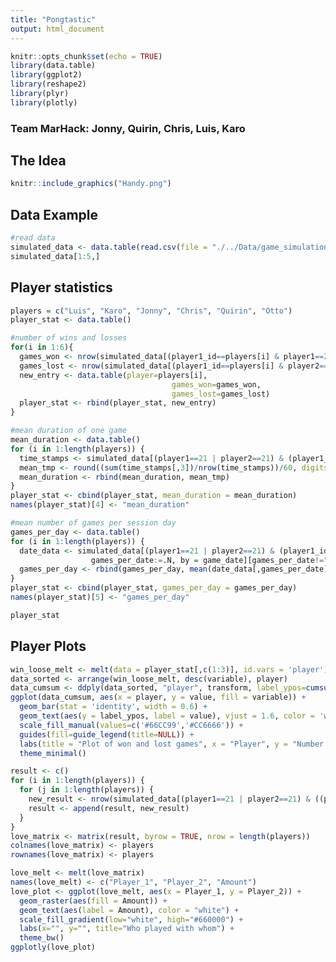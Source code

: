 ```yaml
---
title: "Pongtastic"
output: html_document
---
```


```r
knitr::opts_chunk$set(echo = TRUE)
library(data.table)
library(ggplot2)
library(reshape2)
library(plyr)
library(plotly)

```

### Team MarHack: Jonny, Quirin, Chris, Luis, Karo

## The Idea
```r
knitr::include_graphics("Handy.png")
```

## Data Example

```r
#read data
simulated_data <- data.table(read.csv(file = "./../Data/game_simulation_data.csv"))
simulated_data[1:5,]
```

## Player statistics

```r
players = c("Luis", "Karo", "Jonny", "Chris", "Quirin", "Otto")
player_stat <- data.table()

#number of wins and losses
for(i in 1:6){
  games_won <- nrow(simulated_data[(player1_id==players[i] & player1==21) | (player2_id==players[i] & player2==21)])
  games_lost <- nrow(simulated_data[(player1_id==players[i] & player2==21) | (player2_id==players[i] & player1==21)])
  new_entry <- data.table(player=players[i], 
                                    games_won=games_won, 
                                    games_lost=games_lost)
  player_stat <- rbind(player_stat, new_entry)
}
```

```r
#mean duration of one game
mean_duration <- data.table()
for (i in 1:length(players)) {
  time_stamps <- simulated_data[(player1==21 | player2==21) & (player1_id==players[i] | player2_id==players[i])]
  mean_tmp <- round((sum(time_stamps[,3])/nrow(time_stamps))/60, digits = 2)
  mean_duration <- rbind(mean_duration, mean_tmp)
}
player_stat <- cbind(player_stat, mean_duration = mean_duration)
names(player_stat)[4] <- "mean_duration"
```

```r
#mean number of games per session day
games_per_day <- data.table()
for (i in 1:length(players)) {
  date_data <- simulated_data[(player1==21 | player2==21) & (player1_id==players[i] | player2_id==players[i]), 
                  games_per_date:=.N, by = game_date][games_per_date!="NA"]
  games_per_day <- rbind(games_per_day, mean(date_data[,games_per_date]))
}
player_stat <- cbind(player_stat, games_per_day = games_per_day)
names(player_stat)[5] <- "games_per_day"
```

```r
player_stat
```

## Player Plots
```r
win_loose_melt <- melt(data = player_stat[,c(1:3)], id.vars = 'player')
data_sorted <- arrange(win_loose_melt, desc(variable), player) 
data_cumsum <- ddply(data_sorted, "player", transform, label_ypos=cumsum(value))
ggplot(data_cumsum, aes(x = player, y = value, fill = variable)) + 
  geom_bar(stat = 'identity', width = 0.6) + 
  geom_text(aes(y = label_ypos, label = value), vjust = 1.6, color = 'white', size = 3.5) +
  scale_fill_manual(values=c('#66CC99','#CC6666')) +
  guides(fill=guide_legend(title=NULL)) +
  labs(title = "Plot of won and lost games", x = "Player", y = "Number of Games") + 
  theme_minimal()
```

```r
result <- c()
for (i in 1:length(players)) {
  for (j in 1:length(players)) {
    new_result <- nrow(simulated_data[(player1==21 | player2==21) & ((player1_id==players[i] & player2_id==players[j]) | (player2_id==players[i] & player1_id==players[j]))])
    result <- append(result, new_result)
  }
}
love_matrix <- matrix(result, byrow = TRUE, nrow = length(players))
colnames(love_matrix) <- players
rownames(love_matrix) <- players
```

```r
love_melt <- melt(love_matrix)
names(love_melt) <- c("Player_1", "Player_2", "Amount")
love_plot <- ggplot(love_melt, aes(x = Player_1, y = Player_2)) +
  geom_raster(aes(fill = Amount)) +
  geom_text(aes(label = Amount), color = "white") +
  scale_fill_gradient(low="white", high="#660000") +
  labs(x="", y="", title="Who played with whom") +
  theme_bw()
ggplotly(love_plot)
```

